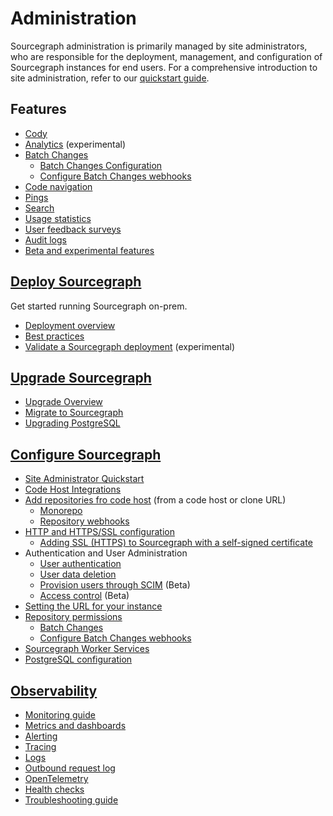 # Administration

Sourcegraph administration is primarily managed by site administrators, who are responsible for the deployment, management, and configuration of Sourcegraph instances for end users. For a comprehensive introduction to site administration, refer to our [quickstart guide](/admin/how-to/site-admin-quickstart).

## Features

- [Cody](/docs/cody)
- [Analytics](/admin/analytics) (experimental)
- [Batch Changes](/batch-changes/)
  - [Batch Changes Configuration](/batch-changes/site-admin-configuration)
  - [Configure Batch Changes webhooks](/admin/config/webhooks/)
- [Code navigation](/code-search/code-navigation/)
- [Pings](/admin/pings)
- [Search](/admin/search)
- [Usage statistics](/admin/usage_statistics)
- [User feedback surveys](/admin/user_surveys)
- [Audit logs](/admin/audit_log)
- [Beta and experimental features](/admin/beta_and_experimental_features)

## [Deploy Sourcegraph](/admin/deploy/)

Get started running Sourcegraph on-prem.

- [Deployment overview](/admin/deploy/)
- [Best practices](/admin/deployment_best_practices)
- [Validate a Sourcegraph deployment](/admin/validation) (experimental)

## [Upgrade Sourcegraph](/admin/updates/)

- [Upgrade Overview](/admin/updates/)
- [Migrate to Sourcegraph](/admin/migration/)
- [Upgrading PostgreSQL](/admin/postgres#upgrading-postgresql)

## [Configure Sourcegraph](/admin/config/)

- [Site Administrator Quickstart](/admin/how-to/site-admin-quickstart)
- [Code Host Integrations](/integration/)
- [Add repositories fro code host](/admin/repo/add) (from a code host or clone URL)
  - [Monorepo](/admin/monorepo)
  - [Repository webhooks](/admin/repo/webhooks)
- [HTTP and HTTPS/SSL configuration](/admin/http_https_configuration)
  - [Adding SSL (HTTPS) to Sourcegraph with a self-signed certificate](/admin/ssl_https_self_signed_cert_nginx)
- Authentication and User Administration
  - [User authentication](/admin/auth/)
  - [User data deletion](/admin/user_data_deletion)
  - [Provision users through SCIM](/admin/scim) (Beta)
  - [Access control](/admin/access_control/) (Beta)
- [Setting the URL for your instance](/admin/url)
- [Repository permissions](/admin/permissions/)
  - [Batch Changes](/batch-changes/site-admin-configuration)
  - [Configure Batch Changes webhooks](/admin/config/webhooks/)
- [Sourcegraph Worker Services](/admin/workers)
- [PostgreSQL configuration](/admin/config/postgres-conf)

## [Observability](/admin/observability)

- [Monitoring guide](/admin/how-to/monitoring-guide)
- [Metrics and dashboards](/admin/observability/metrics)
- [Alerting](/admin/observability/alerting)
- [Tracing](/admin/observability/tracing)
- [Logs](/admin/observability/logs)
- [Outbound request log](/admin/observability/outbound-request-log)
- [OpenTelemetry](/admin/observability/opentelemetry)
- [Health checks](/admin/observability/health_checks)
- [Troubleshooting guide](/admin/observability/troubleshooting)
